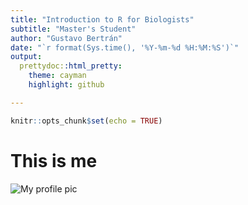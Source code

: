 ```yaml
---
title: "Introduction to R for Biologists"
subtitle: "Master's Student"
author: "Gustavo Bertrán"
date: "`r format(Sys.time(), '%Y-%m-%d %H:%M:%S')`"
output:
  prettydoc::html_pretty:
    theme: cayman
    highlight: github

---
```


```r
knitr::opts_chunk$set(echo = TRUE)
```
  

# This is me


![My profile pic](C:/Users/gbert/OneDrive/Documents/Intro R/Profile_Pic.jpg)<br><br> 
